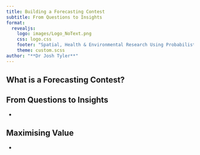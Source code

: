 ```yaml
---
title: Building a Forecasting Contest
subtitle: From Questions to Insights
format: 
  revealjs:
    logo: images/Logo_NoText.png
    css: logo.css
    footer: "Spatial, Health & Environmental Research Using Probabilistic Programming"
    theme: custom.scss
author: "**Dr Josh Tyler**"
---
```


## What is a Forecasting Contest?


## From Questions to Insights

-   

## Maximising Value

-   
